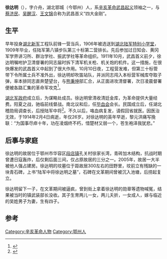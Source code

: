 '''徐达明'''（{{bd|1888年||1914年|2月4日}}），字介舟，湖北鄂城（今鄂州）人，系[[辛亥革命|辛亥革命]][[武昌起义|武昌起义]]领袖之一，与[[蔡济民|蔡济民]]、[[吴醒汉|吴醒汉]]、[[王文锦|王文锦]]合称为武昌首义“四大金刚”。

== 生平 ==
早年投身[[湖北新军|湖北新军]]工程队前锋一营当兵，1906年被选送到[[湖北陆军特别小学堂|湖北陆军特别小学堂]]，1909年毕业，任陆军第八镇步队第三十标第二营排长。先后参加过日知会、黄冈军学界讲习所、群治学社、振武学社等革命组织。1911年10月，武昌首义前夕，徐达明嘱咐护卫清督署的同志届时拆下清军机关枪、机关炮的机件。这一措施，在很快爆发的武昌首义中起到了很大作用。10月10日夜，工程营发难，但第三十标管带下令所属士兵不准外出，徐达明却吹笛站队，并派同志闯入本标营军械库夺取子弹，率本排同志直奔楚望台，与[[熊秉坤|熊秉坤]]部汇合，从正面进攻清督署，次日凌晨督署便被各路汇集的革命军攻克<ref>{{Cite book|title=中国近现代人名大辞典|last=李盛平主编|first=|publisher=北京：中国国际广播出版社|year=1989.04|isbn=7-80035-227-7|location=|pages=569}}</ref>。

[[湖北军政府|湖北军政府]]成立后，为谋略处成员。徐达明曾清收清廷金库，为革命提供大量经费。阳夏之战，驰临前线督战。南北议和后，任[[毕血会|毕血会]]会长。民国成立后，任湖北稽勋局调查长，后授陆军中将<ref>{{Cite book|title=20世纪中华人物名字号辞典|last=周家珍编著|first=|publisher=北京：法律出版社|year=2000.06|isbn=7-5036-2832-4|location=|pages=937}}</ref>。不久以后，咯血病复发，请假回省就医。因医治无效，于1914年2月4日病逝，年仅26岁。对徐达明的英年早逝，黎元洪痛写挽联：“为国事尽瘁十年，功在凌烟终不朽，惜楚材又弱一个，苍生袍泽我犹悲。”

== 后事与家庭==
徐达明的故居位于鄂州市华容区[[段店镇|段店镇]]孔关村徐家长湾，青砖加木结构，抗战时期曾遭日寇轰炸，后仅剩后面三间，仅占原故居的三分之一。2005年，故居一大半被他人强占建房。徐达明的坟墓位于距故居300左右的田野里，坟前立有残缺的一块青石碑，上书“陆军中将徐达明之墓”，石碑在文革期间曾被沉入池塘，后捞起复立。

徐达明留下一子，在文革期间被逼疯，曾到街上拿着徐达明的勋章等遗物喊冤，结果被当时的镇武装部长没收。其子生育两儿一女，两儿夭折，一女成人，嫁与临近的吴姓男子为妻，生有四子。

==参考==
{{reflist}}
[[Category:辛亥革命人物|Category:辛亥革命人物]]
[[Category:鄂州人|Category:鄂州人]]